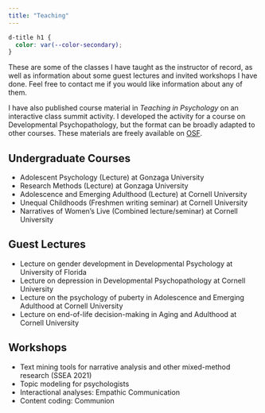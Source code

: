 ```yaml
---
title: "Teaching"
---
```


```css
d-title h1 {
  color: var(--color-secondary);
}
```

These are some of the classes I have taught as the instructor of record, as well as information about some guest lectures and invited workshops I have done. 
Feel free to contact me if you would like information about any of them.

I have also published course material in _Teaching in Psychology_ on an interactive class summit activity. I developed the activity for a course on Developmental Psychopathology, but the format can be broadly adapted to other courses. These materials are freely available on [OSF](osf.io/47mkh).


## Undergraduate Courses
- Adolescent Psychology (Lecture) at Gonzaga University
- Research Methods (Lecture) at Gonzaga University
- Adolescence and Emerging Adulthood (Lecture) at Cornell University
- Unequal Childhoods (Freshmen writing seminar) at Cornell University
- Narratives of Women's Live (Combined lecture/seminar) at Cornell University


## Guest Lectures
- Lecture on gender development in Developmental Psychology at University of Florida
- Lecture on depression in Developmental Psychopathology at Cornell University
- Lecture on the psychology of puberty in Adolescence and Emerging Adulthood at Cornell University
- Lecture on end-of-life decision-making in Aging and Adulthood at Cornell University

## Workshops
- Text mining tools for narrative analysis and other mixed-method research (SSEA 2021)
- Topic modeling for psychologists
- Interactional analyses: Empathic Communication
- Content coding: Communion

<br><br><br>
